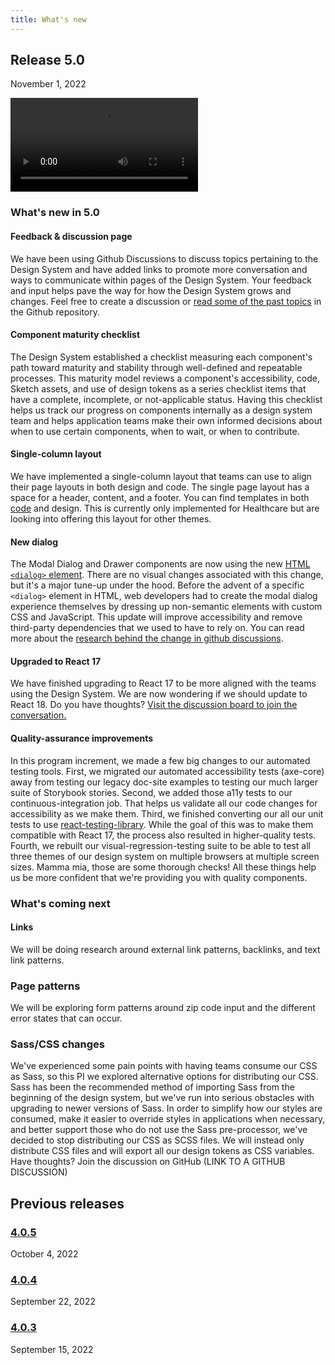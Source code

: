 ```yaml
---
title: What's new
---
```



## Release 5.0

<time datetime="2022-11-01" className="ds-text-body--sm">November 1, 2022</time>

<div className="ds-u-measure--wide ds-u-margin-top--2">
  <video controls className="c-blog-video">
    {/* <source src={videoWebm} type="video/webm" /> */}
    <source src={videoMp4} type="video/mp4" />
  </video>
</div>

### What's new in 5.0

#### Feedback & discussion page

We have been using Github Discussions to discuss topics pertaining to the Design System and have added links to promote more conversation and ways to communicate within pages of the Design System. Your feedback and input helps pave the way for how the Design System grows and changes. Feel free to create a discussion or [read some of the past topics](https://github.com/CMSgov/design-system/discussions) in the Github repository.

#### Component maturity checklist

The Design System established a checklist measuring each component's path toward maturity and stability through well-defined and repeatable processes. This maturity model reviews a component's accessibility, code, Sketch assets, and use of design tokens as a series checklist items that have a complete, incomplete, or not-applicable status. Having this checklist helps us track our progress on components internally as a design system team and helps application teams make their own informed decisions about when to use certain components, when to wait, or when to contribute.

#### Single-column layout

We have implemented a single-column layout that teams can use to align their page layouts in both design and code. The single page layout has a space for a header, content, and a footer. You can find templates in both [code](https://design.cms.gov/layouts/Healthcare/one-col-page-layout?theme=healthcare) and design. This is currently only implemented for Healthcare but are looking into offering this layout for other themes.

#### New dialog

The Modal Dialog and Drawer components are now using the new [HTML `<dialog>` element](https://developer.mozilla.org/en-US/docs/Web/HTML/Element/dialog). There are no visual changes associated with this change, but it's a major tune-up under the hood. Before the advent of a specific `<dialog>` element in HTML, web developers had to create the modal dialog experience themselves by dressing up non-semantic elements with custom CSS and JavaScript. This update will improve accessibility and remove third-party dependencies that we used to have to rely on. You can read more about the [research behind the change in github discussions](https://github.com/CMSgov/design-system/discussions/1831).

#### Upgraded to React 17

We have finished upgrading to React 17 to be more aligned with the teams using the Design System. We are now wondering if we should update to React 18. Do you have thoughts? [Visit the discussion board to join the conversation.](https://github.com/CMSgov/design-system/discussions/2058)

#### Quality-assurance improvements

In this program increment, we made a few big changes to our automated testing tools. First, we migrated our automated accessibility tests (axe-core) away from testing our legacy doc-site examples to testing our much larger suite of Storybook stories. Second, we added those a11y tests to our continuous-integration job. That helps us validate all our code changes for accessibility as we make them. Third, we finished converting our all our unit tests to use [react-testing-library](https://testing-library.com/docs/react-testing-library/intro/). While the goal of this was to make them compatible with React 17, the process also resulted in higher-quality tests. Fourth, we rebuilt our visual-regression-testing suite to be able to test all three themes of our design system on multiple browsers at multiple screen sizes. Mamma mia, those are some thorough checks! All these things help us be more confident that we're providing you with quality components.

### What's coming next

#### Links

We will be doing research around external link patterns, backlinks, and text link patterns.

### Page patterns

We will be exploring form patterns around zip code input and the different error states that can occur.

### Sass/CSS changes

We've experienced some pain points with having teams consume our CSS as Sass, so this PI we explored alternative options for distributing our CSS. Sass has been the recommended method of importing Sass from the beginning of the design system, but we've run into serious obstacles with upgrading to newer versions of Sass. In order to simplify how our styles are consumed, make it easier to override styles in applications when necessary, and better support those who do not use the Sass pre-processor, we've decided to stop distributing our CSS as SCSS files. We will instead only distribute CSS files and will export all our design tokens as CSS variables. Have thoughts? Join the discussion on GitHub (LINK TO A GITHUB DISCUSSION)

## Previous releases

### [4.0.5](https://github.com/CMSgov/design-system/releases/tag/%40cmsgov%2Fdesign-system%404.0.5)

October 4, 2022

### [4.0.4](https://github.com/CMSgov/design-system/releases/tag/%40cmsgov%2Fdesign-system%404.0.4)

September 22, 2022

### [4.0.3](https://github.com/CMSgov/design-system/releases/tag/%40cmsgov%2Fdesign-system%404.0.3)

September 15, 2022